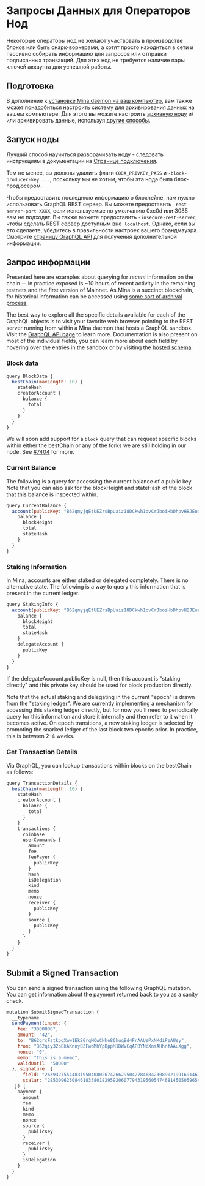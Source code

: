 
# Запросы Данных для Операторов Нод

Некоторые операторы нод не желают участвовать в производстве блоков или быть снарк-воркерами, а хотят просто находиться в сети и пассивно собирать информацию для запросов или отправки подписанных транзакций. Для этих нод не требуется наличие пары ключей аккаунта для успешной работы.

## Подготовка

В дополнение к [установке Mina daemon на ваш компьютер](/docs/getting-started), вам также может понадобиться настроить систему для архивирования данных на вашем компьютере. Для этого вы можете настроить [архивную ноду](/docs/archive-node) и/или архивировать данные, используя [другие способы](/docs/archive-redundancy).

## Запуск ноды

Лучший способ научиться разворачивать ноду - следовать инструкциям в документации на [Странице подключения](/docs/connecting).

Тем не менее, вы должны удалить флаги `CODA_PRIVKEY_PASS` и `-block-producer-key ...`, поскольку мы не хотим, чтобы эта нода была блок-продюсером.

Чтобы предоставить последнюю информацию о блокчейне, нам нужно использовать GraphQL REST сервер. Вы можете предоставить `-rest-server-port XXXX`, если используемые по умолчанию 0xc0d или 3085 вам не подходят. Вы также можете предоставить `-insecure-rest-server`, чтобы сделать REST сервер доступным вне` localhost`. Однако, если вы это сделаете, убедитесь в правильности настроек вашего брандмауэра. Смотрите [страницу GraphQL API](/docs/developers/graphql-api) для получения дополнительной информации.

## Запрос информации

Presented here are examples about querying for _recent_ information on the chain -- in practice exposed is ~10 hours of recent activity in the remaining testnets and the first version of Mainnet. As Mina is a succinct blockchain, for historical information can be accessed using [some sort of archival process](/docs/archive-redundancy)

The best way to explore all the specific details available for each of the GraphQL objects is to visit your favorite web browser pointing to the REST server running from within a Mina daemon that hosts a GraphQL sandbox. Visit the [GraphQL API page](/docs/developers/graphql-api) to learn more. Documentation is also present on most of the individual fields, you can learn more about each field by hovering over the entries in the sandbox or by visiting the [hosted schema](/graphql-docs/).

### Block data

```javascript
query BlockData {
  bestChain(maxLength: 10) {
    stateHash
    creatorAccount {
      balance {
        total
      }
    }
  }
}
```

We will soon add support for a `block` query that can request specific blocks within either the bestChain or any of the forks we are still holding in our node. See [#7404](https://github.com/MinaProtocol/mina/issues/7404) for more.

### Current Balance

The following is a query for accessing the current balance of a public key. Note that you can also ask for the blockHeight and stateHash of the block that this balance is inspected within.

```javascript
query CurrentBalance {
  account(publicKey: "B62qmyjqEtUEZrsBpUaiz18DCkwh1ovCrJboiHbDhpvH8JEoaag5fUP") {
    balance {
      blockHeight
      total
      stateHash
    }
  }
}
```

### Staking Information

In Mina, accounts are either staked or delegated completely. There is no alternative state. The following is a way to query this information that is present in the current ledger.

```javascript
query StakingInfo {
  account(publicKey: "B62qmyjqEtUEZrsBpUaiz18DCkwh1ovCrJboiHbDhpvH8JEoaag5fUP") {
    balance {
      blockHeight
      total
      stateHash
    }
    delegateAccount {
      publicKey
    }
  }
}
```

If the delegateAccount.publicKey is null, then this account is "staking directly" and this private key should be used for block production directly.

Note that the actual staking and delegating in the current "epoch" is drawn from the "staking ledger". We are currently implementing a mechanism for accessing this staking ledger directly, but for now you'll need to periodically query for this information and store it internally and then refer to it when it becomes active. On epoch transitions, a new staking ledger is selected by promoting the snarked ledger of the last block two epochs prior. In practice, this is between 2-4 weeks.

### Get Transaction Details

Via GraphQL, you can lookup transactions within blocks on the bestChain as follows:

```javascript
query TransactionDetails {
  bestChain(maxLength: 10) {
    stateHash
    creatorAccount {
      balance {
        total
      }
    }
    transactions {
      coinbase
      userCommands {
        amount
        fee
        feePayer {
          publicKey
        }
        hash
        isDelegation
        kind
        memo
        nonce
        receiver {
          publicKey
        }
        source {
          publicKey
        }
      }
    }
  }
}
```

## Submit a Signed Transaction

You can send a signed transaction using the following GraphQL mutation. You can get information about the payment returned back to you as a sanity check.

```javascript
mutation SubmitSignedTransaction {
  __typename
  sendPayment(input: {
    fee: "3000000",
    amount: "42",
    to: "B62qrcFstkpqXww1EkSGrqMCwCNho86kuqBd4FrAAUsPxNKdiPzAUsy",
    from: "B62qiy32p8kAKnny8ZFwoMhYpBppM1DWVCqAPBYNcXnsAHhnfAAuXgg",
    nonce: "0",
    memo: "This is a memo",
    validUntil: "50000"
  }, signature: {
      field: "26393275544831950408026742662950427846842308902199169146789849923161392179806",
      scalar: "28530962508461835801829592060779431956054746814505059654319465133050504973404"
   }) {
    payment {
      amount
      fee
      kind
      memo
      nonce
      source {
        publicKey
      }
      receiver {
        publicKey
      }
      isDelegation
    }
  }
}
```



